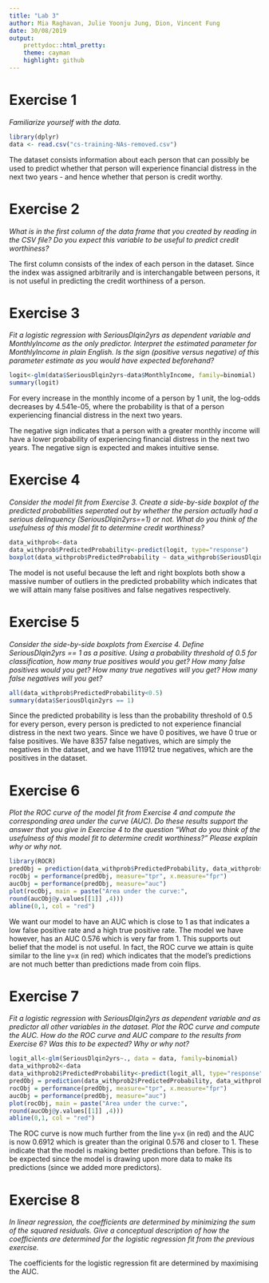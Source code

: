 ```yaml
---
title: "Lab 3"
author: Mia Raghavan, Julie Yoonju Jung, Dion, Vincent Fung 
date: 30/08/2019
output: 
    prettydoc::html_pretty:
    theme: cayman
    highlight: github
---
```


# Exercise 1
*Familiarize yourself with the data.*

```r
library(dplyr)
data <- read.csv("cs-training-NAs-removed.csv")
```

The dataset consists information about each person that can possibly be used to predict whether that person will experience financial distress in the next two years - and hence whether that person is credit worthy.

# Exercise 2
*What is in the first column of the data frame that you created by reading in the CSV file? Do you expect this variable to be useful to predict credit worthiness?*

The first column consists of the index of each person in the dataset. Since the index was assigned arbitrarily and is interchangable between persons, it is not useful in predicting the credit worthiness of a person.

# Exercise 3
*Fit a logistic regression with SeriousDlqin2yrs as dependent variable and MonthlyIncome as the only predictor. Interpret the estimated parameter for MonthlyIncome in plain English. Is the sign (positive versus negative) of this parameter estimate as you would have expected beforehand?*

```r
logit<-glm(data$SeriousDlqin2yrs~data$MonthlyIncome, family=binomial)
summary(logit)
```

For every increase in the monthly income of a person by 1 unit, the log-odds decreases by 4.541e-05, where the probability is that of a person experiencing financial distress in the next two years. 

The negative sign indicates that a person with a greater monthly income will have a lower probability of experiencing financial distress in the next two years. The negative sign is expected and makes intuitive sense.

# Exercise 4
*Consider the model fit from Exercise 3. Create a side-by-side boxplot of the predicted probabilities seperated out by whether the persion actually had a serious delinquency (SeriousDlqin2yrs==1) or not. What do you think of the usefulness of this model fit to determine credit worthiness?*

```r
data_withprob<-data
data_withprob$PredictedProbability<-predict(logit, type="response")
boxplot(data_withprob$PredictedProbability ~ data_withprob$SeriousDlqin2yrs)
```

The model is not useful because the left and right boxplots both show a massive number of outliers in the predicted probability which indicates that we will attain many false positives and false negatives respectively.

# Exercise 5
*Consider the side-by-side boxplots from Exercise 4. Define SeriousDlqin2yrs == 1 as a positive. Using a probability threshold of 0.5 for classification, how many true positives would you get? How many false positives would you get? How many true negatives will you get? How many false negatives will you get?*

```r
all(data_withprob$PredictedProbability<0.5)
summary(data$SeriousDlqin2yrs == 1)
```

Since the predicted probability is less than the probability threshold of 0.5 for every person, every person is predicted to not experience financial distress in the next two years. Since we have 0 positives, we have 0 true or false positives. We have 8357 false negatives, which are simply the negatives in the dataset, and we have 111912 true negatives, which are the positives in the dataset.

# Exercise 6
*Plot the ROC curve of the model fit from Exercise 4 and compute the corresponding area under the curve (AUC). Do these results support the answer that you give in Exercise 4 to the question “What do you think of the usefulness of this model fit to determine credit worthiness?” Please explain why or why not.*

```r
library(ROCR)
predObj = prediction(data_withprob$PredictedProbability, data_withprob$SeriousDlqin2yrs)
rocObj = performance(predObj, measure="tpr", x.measure="fpr")
aucObj = performance(predObj, measure="auc")
plot(rocObj, main = paste("Area under the curve:",
round(aucObj@y.values[[1]] ,4)))
abline(0,1, col = "red")
```

We want our model to have an AUC which is close to 1 as that indicates a low false positive rate and a high true positive rate. The model we have however, has an AUC 0.576 which is very far from 1. This supports out belief that the model is not useful. In fact, the ROC curve we attain is quite similar to the line y=x (in red) which indicates that the model's predictions are not much better than predictions made from coin flips.

# Exercise 7
*Fit a logistic regression with SeriousDlqin2yrs as dependent variable and as predictor all other variables in the dataset. Plot the ROC curve and compute the AUC. How do the ROC curve and AUC compare to the results from Exercise 6? Was this to be expected? Why or why not?*

```r
logit_all<-glm(SeriousDlqin2yrs~., data = data, family=binomial)
data_withprob2<-data
data_withprob2$PredictedProbability<-predict(logit_all, type="response")
predObj = prediction(data_withprob2$PredictedProbability, data_withprob$SeriousDlqin2yrs)
rocObj = performance(predObj, measure="tpr", x.measure="fpr")
aucObj = performance(predObj, measure="auc")
plot(rocObj, main = paste("Area under the curve:",
round(aucObj@y.values[[1]] ,4)))
abline(0,1, col = "red")
```

The ROC curve is now much further from the line y=x (in red) and the AUC is now 0.6912 which is greater than the original 0.576 and closer to 1. These indicate that the model is making better predictions than before. This is to be expected since the model is drawing upon more data to make its predictions (since we added more predictors).

# Exercise 8
*In linear regression, the coefficients are determined by minimizing the sum of the squared residuals. Give a conceptual description of how the coefficients are determined for the logistic regression fit from the previous exercise.*

The coefficients for the logistic regression fit are determined by maximising the AUC.